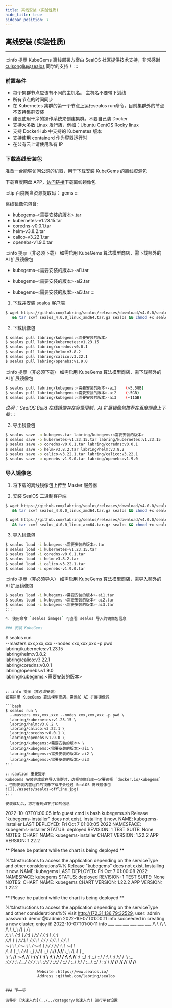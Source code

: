 ```yaml
---
title: 离线安装 (实验性质)
hide_title: true
sidebar_position: 7
---
```



## 离线安装 (实验性质) 

---

:::info 提示
KubeGems 离线部署方案由 SealOS 社区提供技术支持，非常感谢 [cuisongliu@sealos](https://github.com/cuisongliu) 同学的支持！
:::

### 前置条件

- 每个集群节点应该有不同的主机名。 主机名不要带下划线
- 所有节点的时间同步
- 在 Kubernetes 集群的第一个节点上运行sealos run命令，目前集群外的节点不支持集群安装
- 建议使用干净的操作系统来创建集群。不要自己装 Docker
- 支持大多数 Linux 发行版，例如：Ubuntu CentOS Rocky linux
- 支持 DockerHub 中支持的 Kubernetes 版本
- 支持使用 containerd 作为容器运行时
- 在公有云上请使用私有 IP

### 下载离线安装包

准备一台能够访问公网的机器，用于下载安装 KubeGems 的离线资源包

<Tabs groupId="kubegems_offline">

  <TabItem value="百度网盘" label="百度网盘(推荐)">

下载百度网盘 APP，[访问链接](https://pan.baidu.com/s/10y5Fq2pMq-aELSGF6wzdNA )下载离线镜像包

:::tip 
百度网盘资源提取码： gems 
:::

离线镜像包包含:
- kubegems-<需要安装的版本>.tar
- kubernetes-v1.23.15.tar
- coredns-v0.0.1.tar
- helm-v3.8.2.tar 
- calico-v3.22.1.tar
- openebs-v1.9.0.tar 

:::info 提示（非必须下载）
如需启用 KubeGems 算法模型商店，需下载额外的 AI 扩展镜像包
- kubegems-<需要安装的版本>-ai1.tar
- kubegems-<需要安装的版本>-ai2.tar
- kubegems-<需要安装的版本>-ai3.tar
:::
  </TabItem>

  <TabItem value="SealOS" label="SealOS" default>

1. 下载并安装 sealos 客户端

```bash
$ wget https://github.com/labring/sealos/releases/download/v4.0.0/sealos_4.0.0_linux_amd64.tar.gz \
   && tar zxvf sealos_4.0.0_linux_amd64.tar.gz sealos && chmod +x sealos && mv sealos /usr/bin
```

2. 下载镜像包

```bash
$ sealos pull labring/kubegems:<需要安装的版本>
$ sealos pull labring/kubernetes:v1.23.15
$ sealos pull labring/coredns:v0.0.1
$ sealos pull labring/helm:v3.8.2
$ sealos pull labring/calico:v3.22.1
$ sealos pull labring/openebs:v1.9.0
```

:::info 提示（非必须下载）
如需启用 KubeGems 算法模型商店，需下载额外的 AI 扩展镜像包

```bash
$ sealos pull labring/kubegems:<需要安装的版本>-ai1    (~5.5GB)
$ sealos pull labring/kubegems:<需要安装的版本>-ai2    (~5GB)
$ sealos pull labring/kubegems:<需要安装的版本>-ai3    (~11GB)
```

*说明： SealOS Build 在线镜像存在容量限制，AI 扩展镜像包推荐在百度网盘上下载*
:::

3. 导出镜像包

```bash
$ sealos save -o kubegems.tar labring/kubegems:<需要安装的版本>
$ sealos save -o kubernetes-v1.23.15.tar labring/kubernetes:v1.23.15
$ sealos save -o coredns-v0.0.1.tar labring/coredns:v0.0.1
$ sealos save -o helm-v3.8.2.tar labring/helm:v3.8.2
$ sealos save -o calico-v3.22.1.tar labring/calico:v3.22.1
$ sealos save -o openebs-v1.9.0.tar labring/openebs:v1.9.0
```

  </TabItem>
</Tabs>


### 导入镜像包

1. 将下载的离线镜像包上传至 Master 服务器

2. 安装 SealOS 二进制客户端

<Tabs groupId="arch">
  <TabItem value="amd64" label="amd64" default>

```bash
$ wget https://github.com/labring/sealos/releases/download/v4.0.0/sealos_4.0.0_linux_amd64.tar.gz \
   && tar zxvf sealos_4.0.0_linux_amd64.tar.gz sealos && chmod +x sealos && mv sealos /usr/bin
```

  </TabItem>
  <TabItem value="arm64" label="arm64">

```bash
$ wget https://github.com/labring/sealos/releases/download/v4.0.0/sealos_4.0.0_linux_arm64.tar.gz \
   && tar zxvf sealos_4.0.0_linux_arm64.tar.gz sealos && chmod +x sealos && mv sealos /usr/bin
```

  </TabItem>
</Tabs>

3. 导入镜像包

```bash
$ sealos load -i kubegems-<需要安装的版本>.tar
$ sealos load -i kubernetes-v1.23.15.tar
$ sealos load -i coredns-v0.0.1.tar
$ sealos load -i helm-v3.8.2.tar
$ sealod load -i calico-v3.22.1.tar
$ sealod load -i openebs-v1.9.0.tar 
```

:::info 提示（非必须导入）
如需启用 KubeGems 算法模型商店，需导入额外的 AI 扩展镜像包

```bash
$ sealos load -i kubegems-<需要安装的版本>-ai1.tar
$ sealos load -i kubegems-<需要安装的版本>-ai2.tar
$ sealos load -i kubegems-<需要安装的版本>-ai3.tar
:::

4. 使用命令 `sealos images` 可查看 sealos 导入的镜像包信息

### 安装 KubeGems

```
$ sealos run \
  --masters xxx,xxx,xxx --nodes xxx,xxx,xxx -p pwd \
  labring/kubernetes:v1.23.15 \
  labring/helm:v3.8.2 \
  labring/calico:v3.22.1 \
  labring/coredns:v0.0.1 \
  labring/openebs:v1.9.0 \
  labring/kubegems:<需要安装的版本>
```

:::info 提示（非必须安装）
如需启用 KubeGems 算法模型商店，需添加 AI 扩展镜像包

```bash
$ sealos run \
  --masters xxx,xxx,xxx --nodes xxx,xxx,xxx -p pwd \
  labring/kubernetes:v1.23.15 \
  labring/helm:v3.8.2 \
  labring/calico:v3.22.1 \
  labring/coredns:v0.0.1 \
  labring/openebs:v1.9.0 \
  labring/kubegems:<需要安装的版本> \
  labring/kubegems:<需要安装的版本>-ai1 \
  labring/kubegems:<需要安装的版本>-ai2 \
  labring/kubegems:<需要安装的版本>-ai3 
:::

:::caution 重要提示
KubeGems 安装完成后在导入集群时，选择镜像仓库一定要选择 `docker.io/kubegems` 。否则安装内置组件的镜像下载不会经过 SealOS 离线镜像包
![](./assets/sealos-offline.jpg)
:::

安装成功后，您将看到如下打印的信息

```
2022-10-07T01:00:05 info guest cmd is bash kubegems.sh
Release "kubegems-installer" does not exist. Installing it now.
NAME: kubegems-installer
LAST DEPLOYED: Fri Oct  7 01:00:05 2022
NAMESPACE: kubegems-installer
STATUS: deployed
REVISION: 1
TEST SUITE: None
NOTES:
CHART NAME: kubegems-installer
CHART VERSION: 1.22.2
APP VERSION: 1.22.2

** Please be patient while the chart is being deployed **

%%Instructions to access the application depending on the serviceType and other considerations%%
Release "kubegems" does not exist. Installing it now.
NAME: kubegems
LAST DEPLOYED: Fri Oct  7 01:00:08 2022
NAMESPACE: kubegems
STATUS: deployed
REVISION: 1
TEST SUITE: None
NOTES:
CHART NAME: kubegems
CHART VERSION: 1.22.2
APP VERSION: 1.22.2

** Please be patient while the chart is being deployed **

%%Instructions to access the application depending on the serviceType and other considerations%%
visit http://172.31.136.79:32529, user: admin password: demo!@#admin
2022-10-07T01:00:11 info succeeded in creating a new cluster, enjoy it!
2022-10-07T01:00:11 info
      ___           ___           ___           ___       ___           ___
     /\  \         /\  \         /\  \         /\__\     /\  \         /\  \
    /::\  \       /::\  \       /::\  \       /:/  /    /::\  \       /::\  \
   /:/\ \  \     /:/\:\  \     /:/\:\  \     /:/  /    /:/\:\  \     /:/\ \  \
  _\:\~\ \  \   /::\~\:\  \   /::\~\:\  \   /:/  /    /:/  \:\  \   _\:\~\ \  \
 /\ \:\ \ \__\ /:/\:\ \:\__\ /:/\:\ \:\__\ /:/__/    /:/__/ \:\__\ /\ \:\ \ \__\
 \:\ \:\ \/__/ \:\~\:\ \/__/ \/__\:\/:/  / \:\  \    \:\  \ /:/  / \:\ \:\ \/__/
  \:\ \:\__\    \:\ \:\__\        \::/  /   \:\  \    \:\  /:/  /   \:\ \:\__\
   \:\/:/  /     \:\ \/__/        /:/  /     \:\  \    \:\/:/  /     \:\/:/  /
    \::/  /       \:\__\         /:/  /       \:\__\    \::/  /       \::/  /
     \/__/         \/__/         \/__/         \/__/     \/__/         \/__/

                  Website :https://www.sealos.io/
                  Address :github.com/labring/sealos

```

### 下一步

请移步 [快速入门](../../category/快速入门) 进行平台设置
